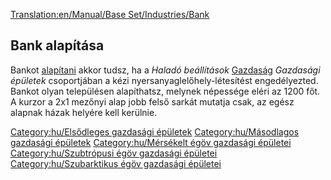 [[Translation:en/Manual/Base Set/Industries/Bank]]

{{hu/Gazdasági épületek|név=Bank
|kép=en/Bank.png|caption=Bank mérsékelt éghajlaton
|image2=Tropicalbank.png
|caption2=A szubtrópusi és szubarktikus éghajlat bankja
|klíma=[[hu/Manual/Éghajlatok#Mérsékelt|Mérsékelt]], [[hu/Manual/Éghajlatok#Szubarktikus|szubarktikus]], [[hu/Manual/Éghajlatok#Szubtrópusi|szubtrópusi]]
|elfogad=[[hu/Manual/Base Set/Cargos/Értéktárgyak|Értéktárgyakat]] (mérsékelt éghajlaton), [[hu/Manual/Base Set/Cargos/Arany|aranyat]] (szubarktikus éghajlaton), [[hu/Manual/Base Set/Cargos/Gyémánt|gyémántot]] (szubtrópusi éghajlaton)
|előállít= Kizárólag mérsékelt éghajlaton [[hu/Manual/Base Set/Cargos/Értéktárgyak|értéktárgyakat]] 
}}
==Bank alapítása==
Bankot [[hu/Manual/Gazdasági épületek#.Új gazdasági épület alapítása|alapítani]] akkor tudsz, ha a ''Haladó beállítások'' [[hu/Haladó beállítások/Gazdaság#Gazdasági épületek|Gazdaság]] ''Gazdasági épületek'' csoportjában a kézi nyersanyaglelőhely-létesítést engedélyezted.<br>Bankot olyan településen alapíthatsz, melynek népessége eléri az 1200 főt. A kurzor a 2x1 mezőnyi alap jobb felső sarkát mutatja csak, az egész alapnak házak helyére kell kerülnie.

{{hu/Navbox Gazdasági épületek}}

[[Category:hu/Elsődleges gazdasági épületek]]
[[Category:hu/Másodlagos gazdasági épületek]]
[[Category:hu/Mérsékelt égöv gazdasági épületei]]
[[Category:hu/Szubtrópusi égöv gazdasági épületei]]
[[Category:hu/Szubarktikus égöv gazdasági épületei]]